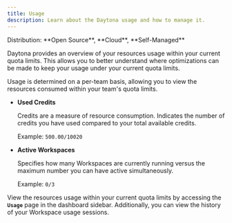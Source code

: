 ```yaml
---
title: Usage
description: Learn about the Daytona usage and how to manage it.
---
```



<Label>
  Distribution: **Open Source**, **Cloud**, **Self-Managed**
</Label>

Daytona provides an overview of your resources usage within your current quota limits. This allows you to better understand where optimizations can be made to keep your usage under your current quota limits.

Usage is determined on a per-team basis, allowing you to view the resources consumed within your team's quota limits.

- **Used Credits**

  Credits are a measure of resource consumption. Indicates the number of credits you have used compared to your total available credits.

  Example: `500.00/10020`

- **Active Workspaces**

  Specifies how many Workspaces are currently running versus the maximum number you can have active simultaneously.

  Example: `0/3`


View the resources usage within your current quota limits by accessing the **`Usage`** page in the dashboard sidebar. Additionally, you can view the history of your Workspace usage sessions.